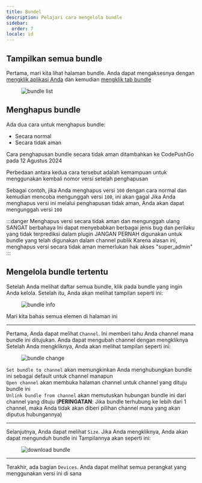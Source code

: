 ```yaml
---
title: Bundel
description: Pelajari cara mengelola bundle
sidebar:
  order: 7
locale: id
---
```


## Tampilkan semua bundle

Pertama, mari kita lihat halaman bundle. Anda dapat mengaksesnya dengan [mengklik aplikasi Anda](/docs/webapp/main-page) dan kemudian [mengklik tab bundle](/docs/webapp/main-app-page)

<figure><img style="margin-left: auto; margin-right: auto" src="/bundles.webp" alt="bundle list" /><figcaption></figcaption></figure>

## Menghapus bundle

Ada dua cara untuk menghapus bundle:

 - Secara normal
 - Secara tidak aman

Cara penghapusan bundle secara tidak aman ditambahkan ke CodePushGo pada 12 Agustus 2024

Perbedaan antara kedua cara tersebut adalah kemampuan untuk menggunakan kembali nomor versi setelah penghapusan

Sebagai contoh, jika Anda menghapus versi `100` dengan cara normal dan kemudian mencoba mengunggah versi `100`, ini akan gagal
Jika Anda menghapus versi ini melalui penghapusan tidak aman, Anda akan dapat mengunggah versi `100`

:::danger
Menghapus versi secara tidak aman dan mengunggah ulang SANGAT berbahaya
Ini dapat menyebabkan berbagai jenis bug dan perilaku yang tidak terprediksi dalam plugin
JANGAN PERNAH digunakan untuk bundle yang telah digunakan dalam channel publik
Karena alasan ini, menghapus versi secara tidak aman memerlukan hak akses "super_admin"
:::

## Mengelola bundle tertentu

Setelah Anda melihat daftar semua bundle, klik pada bundle yang ingin Anda kelola. Setelah itu, Anda akan melihat tampilan seperti ini:

<figure><img style="margin-left: auto; margin-right: auto" src="/bundle-info.webp" alt="bundle info" /><figcaption></figcaption></figure>

Mari kita bahas semua elemen di halaman ini

---

Pertama, Anda dapat melihat `Channel`. Ini memberi tahu Anda channel mana bundle ini ditujukan. Anda dapat mengubah channel dengan mengkliknya
Setelah Anda mengkliknya, Anda akan melihat tampilan seperti ini:

<figure><img style="margin-left: auto; margin-right: auto" src="/bundle-change.webp" alt="bundle change" /><figcaption></figcaption></figure>

`Set bundle to channel` akan memungkinkan Anda menghubungkan bundle ini sebagai default untuk channel manapun\
`Open channel` akan membuka halaman channel untuk channel yang dituju bundle ini\
`Unlink bundle from channel` akan memutuskan hubungan bundle ini dari channel yang dituju 
(**PERINGATAN**: Jika bundle terhubung ke lebih dari 1 channel, maka Anda tidak akan diberi pilihan channel mana yang akan diputus hubungannya)

---

Selanjutnya, Anda dapat melihat `Size`. Jika Anda mengkliknya, Anda akan dapat mengunduh bundle ini
Tampilannya akan seperti ini:
<figure><img style="margin-left: auto; margin-right: auto" src="/download-bundle.webp" alt="download bundle" /><figcaption></figcaption></figure>

---

Terakhir, ada bagian `Devices`. Anda dapat melihat semua perangkat yang menggunakan versi ini di sana